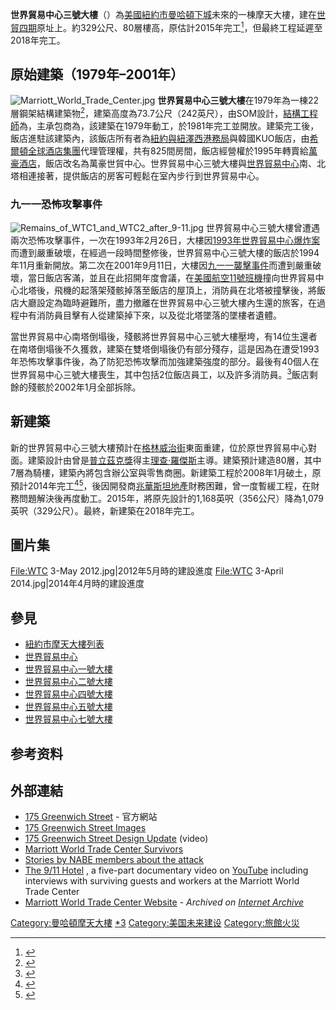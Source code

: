{{expand English|Three World Trade Center|time=2016-5-4}}
{{Infobox building
| name               = 世界貿易中心三號大樓
| image              = World_Trade_Center_January_2019_(edited).jpg
| image_size         = 300px
| caption            = 完工後的世界貿易中心三號大樓
| alternate_names    = {{unbulleted list
 |3 WTC
 |175 Greenwich Street
 }}
| location           = {{USA}}[[紐約|紐約]]<br>175 Greenwich Street
| Status             = 已竣工
| opened             = 2018年6月11日
| building_type      = [[辦公室|辦公室]]、購物中心
| architectural_style = [[現代主義建築|現代主義建築]]
| antenna_spire      = 329公尺（1,079英尺）
| floor_count        = 71層
| elevator_count     = 
| cost               = 27.5億[[美元|美元]]
| floor_area         = {{convert|2232984|sqft|abbr=on}}
| architect          = [[Rogers_Stirk_Harbour_+_Partners|Rogers Stirk Harbour + Partners]]
| structural_engineer= [[WSP_Group|WSP Cantor Seinuk]]
| main_contractor    = {{le|铁狮门地产和建筑公司|Tishman Realty & Construction}}
| developer          = [[兆華斯坦地產|兆華斯坦地產]]
| owner              = World Trade Center Properties, LLC
| management         = 
| references         = <ref name="CTBUH">{{Ctbuh|273|Three World Trade Center}}</ref><ref name="Emporis">{{emporis|252968}}</ref><ref name="SSP">{{skyscraperpage|7802}}</ref><ref name="Structurae">{{structurae|s0010237}}</ref>
}}
'''世界貿易中心三號大樓'''（{{lang-en|Three World Trade Center}}）為[[美國|美國]][[紐約市|紐約市]][[曼哈頓下城|曼哈頓下城]]未來的一棟摩天大樓，建在[[世界貿易中心四號大樓#原始建築（1975年–2001年）|世貿四期]]原址上。約329公尺、80層樓高，原估計2015年完工<ref>{{cite web |url=http://www.wtc.com/about/office-tower-3/3-world-trade-center-schedule |title=3 World Trade Center || About the WTC || World Trade Center || |publisher=Wtc.com |date= |accessdate=2012-08-20 |archive-date=2015-02-28 |archive-url=https://web.archive.org/web/20150228015938/http://www.wtc.com/about/office-tower-3/3-world-trade-center-schedule }}</ref>，但最終工程延遲至2018年完工。

==原始建築（1979年–2001年）==
[[File:Marriott_World_Trade_Center.jpg|thumb]]
'''世界貿易中心三號大樓'''在1979年為一棟22層鋼架結構建築物<ref>{{cite web |url=http://wtc.nist.gov/pubs/NISTNCSTAR1-1.pdf |author=Lew, H. S., Richard W. Bukowski, and Nicholas J. Carino |publisher=National Institute of Standards and Technology (NIST) |title=Design, Construction, and Maintenance of Structural and Life Safety Systems (pdf) |format=PDF |accessdate=2015-03-26 |archive-date=2012-07-30 |archive-url=https://www.webcitation.org/69XaLPvUU?url=http://www.nist.gov/el/disasterstudies/wtc/ |dead-url=no }}</ref>，建築高度為73.7公尺（242英尺），由SOM設計，[[結構工程#結構工程師|結構工程師]]為{{le|萊斯里·羅伯遜|Leslie E. Robertson}}，主承包商為{{le|铁狮门地产和建筑公司|Tishman Realty & Construction}}，該建築在1979年動工，於1981年完工並開放。建築完工後，飯店進駐該建築內，該飯店所有者為[[紐約與紐澤西港務局|紐約與紐澤西港務局]]與韓國KUO飯店，由[[希爾頓全球酒店集團|希爾頓全球酒店集團]]代理管理權，共有825間房間，飯店經營權於1995年轉賣給[[萬豪酒店|萬豪酒店]]，飯店改名為萬豪世貿中心。世界貿易中心三號大樓與[[世界貿易中心|世界貿易中心]]南、北塔相連接著，提供飯店的房客可輕鬆在室內步行到世界貿易中心。

=== 九一一恐怖攻擊事件 ===
[[Image:Remains_of_WTC1_and_WTC2_after_9-11.jpg|thumb]]
世界貿易中心三號大樓曾遭遇兩次恐怖攻擊事件，一次在1993年2月26日，大樓因[[1993年世界貿易中心爆炸案|1993年世界貿易中心爆炸案]]而遭到嚴重破壞，在經過一段時間整修後，世界貿易中心三號大樓的飯店於1994年11月重新開放。第二次在2001年9月11日，大樓因[[九一一襲擊事件|九一一襲擊事件]]而遭到嚴重破壞，當日飯店客滿，並且{{le|全美商業經濟學協會|National Association for Business Economics}}在此招開年度會議，在[[美國航空11號班機恐怖襲擊|美國航空11號班機]]撞向世界貿易中心北塔後，飛機的起落架殘骸掉落至飯店的屋頂上，消防員在北塔被撞擊後，將飯店大廳設定為臨時避難所，盡力撤離在世界貿易中心三號大樓內生還的旅客，在過程中有消防員目擊有人從建築掉下來，以及從北塔墜落的墜樓者遺體。

當世界貿易中心南塔倒塌後，殘骸將世界貿易中心三號大樓壓垮，有14位生還者在南塔倒塌後不久獲救，建築在雙塔倒塌後仍有部分殘存，這是因為在遭受1993年恐怖攻擊事件後，為了防犯恐怖攻擊而加強建築強度的部分。最後有40個人在世界貿易中心三號大樓喪生，其中包括2位飯店員工，以及許多消防員。<ref>{{cite news|url=http://www.nytimes.com/2002/09/11/nyregion/one-hotel-s-fight-finish-marriott-portal-safety-towers-fell.html?pagewanted=print&src=pm|title=One Hotel's Fight to the Finish; At the Marriott, a Portal to Safety as the Towers Fell|date=2002-09-11|first=Jim|last=Dwyer|first2=Ford|last2=Fessenden|newspaper=The New York Times|accessdate=2015-03-26|archive-date=2022-05-12|archive-url=https://web.archive.org/web/20220512074921/https://www.nytimes.com/2002/09/11/nyregion/one-hotel-s-fight-finish-marriott-portal-safety-towers-fell.html?pagewanted=print&src=pm}}</ref>飯店剩餘的殘骸於2002年1月全部拆除。

== 新建築 ==
新的世界貿易中心三號大樓預計在[[格林威治街|格林威治街]]東面重建，位於原世界貿易中心對面。建築設計由曾是[[普立茲克獎|普立茲克獎]]得主[[理察·羅傑斯_(建築師)|理查·羅傑斯]]主導。建築預計建造80層，其中7層為騎樓，建築內將包含辦公室與零售商圈。新建築工程於2008年1月破土，原預計2014年完工<ref name="date">{{cite web|url=http://www.wtc.com/about/office-tower-3/office-tower-3-schedule|title=Tower 3 Schedule|accessdate=2009-04-18|publisher=Silverstein Properties, Inc|archiveurl=https://www.webcitation.org/5hXJeQ1nM?url=http://www.wtc.com/about/office-tower-3/office-tower-3-schedule|archivedate=2009-06-14|deadurl=yes}}</ref><ref>{{cite news | first=Robin | last=Pogrebin | title=Richard Rogers to Design Tower at Ground Zero | url=http://www.nytimes.com/2006/05/03/arts/design/03towe.html?ex=1304308800&en=dcd80498fe64115b&ei=5090&partner=rssuserland&emc=rss | work=The New York Times | date=2006-05-03 | accessdate=2011-02-19 | archive-date=2009-09-17 | archive-url=https://web.archive.org/web/20090917230806/http://www.nytimes.com/2006/05/03/arts/design/03towe.html?ex=1304308800&en=dcd80498fe64115b&ei=5090&partner=rssuserland&emc=rss | dead-url=no }}</ref>，後因開發商[[兆華斯坦地產|兆華斯坦地產]]財務困難，曾一度暫緩工程，在財務問題解決後再度動工。2015年，將原先設計的1,168英呎（356公尺）降為1,079英呎（329公尺）。最終，新建築在2018年完工。

==圖片集==
<gallery perrow="5" class="float-right">
File:WTC 3-May 2012.jpg|2012年5月時的建設進度
File:WTC 3-April 2014.jpg|2014年4月時的建設進度
</gallery>

==參見==
* [[紐約市摩天大樓列表|紐約市摩天大樓列表]]
* [[世界貿易中心|世界貿易中心]]
* [[世界貿易中心一號大樓|世界貿易中心一號大樓]]
* [[世界貿易中心二號大樓|世界貿易中心二號大樓]]
* [[世界貿易中心四號大樓|世界貿易中心四號大樓]]
* [[世界貿易中心五號大樓|世界貿易中心五號大樓]]
* [[世界貿易中心七號大樓|世界貿易中心七號大樓]]

==参考资料==
{{Reflist}}

== 外部連結 ==
{{Commonscat|Three World Trade Center}}
* [http://www.wtc.com/about/office-tower-3 175 Greenwich Street] {{Wayback|url=http://www.wtc.com/about/office-tower-3 |date=20100227003433 }} - 官方網站
* [https://web.archive.org/web/20130817214747/http://www.wtc.com/media/images/tower-3 175 Greenwich Street Images]
* [https://web.archive.org/web/20110128025607/http://www.wtc.com/media/videos/World%20Trade%20Center%20Tower%203%20Design%20Update  175 Greenwich Street Design Update] (video)
* [https://web.archive.org/web/20121126063510/http://www.sept11marriottsurvivors.org/ Marriott World Trade Center Survivors]
* [https://web.archive.org/web/20140718195459/http://www.nabe-web.com/am2001/stories.htm Stories by NABE members about the attack]
* [http://www.youtube.com/view_play_list?p=89EF94580D070C6B&search_query=9+11+hotel The 9/11 Hotel] {{Wayback|url=http://www.youtube.com/view_play_list?p=89EF94580D070C6B&search_query=9+11+hotel |date=20210917020135 }}, a five-part documentary video on [[YouTube|YouTube]] including interviews with surviving guests and workers at the Marriott World Trade Center
* [https://web.archive.org/web/20010610001411/http://www.marriott.com/epp/default.asp?MarshaCode=NYCWT Marriott World Trade Center Website] - ''Archived on [[Internet_Archive|Internet Archive]]''

{{世界貿易中心建築群}}
{{摩天大楼}}
[[Category:曼哈頓摩天大樓|Category:曼哈頓摩天大樓]]
[[Category:世界貿易中心_(紐約)|*3]]
[[Category:美国未来建设|Category:美国未来建设]]
[[Category:旅館火災|Category:旅館火災]]